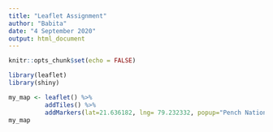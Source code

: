 ```yaml
---
title: "Leaflet Assignment"
author: "Babita"
date: "4 September 2020"
output: html_document
---
```


```r
knitr::opts_chunk$set(echo = FALSE)
```

```r
library(leaflet)
library(shiny)
```
```r
my_map <- leaflet() %>% 
          addTiles() %>% 
          addMarkers(lat=21.636182, lng= 79.232332, popup="Pench National Park")
my_map

```

